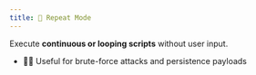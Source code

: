 ```yaml
---
title: 🔁 Repeat Mode
---
```


Execute **continuous or looping scripts** without user input.
- 🏴‍☠️ Useful for brute-force attacks and persistence payloads